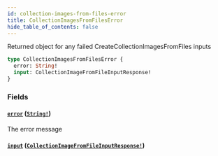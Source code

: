 ```yaml
---
id: collection-images-from-files-error
title: CollectionImagesFromFilesError
hide_table_of_contents: false
---
```



Returned object for any failed CreateCollectionImagesFromFiles inputs

```graphql
type CollectionImagesFromFilesError {
  error: String!
  input: CollectionImageFromFileInputResponse!
}
```


### Fields

#### [`error`](#) ([`String!`](/demand/api/graphql-admin/reference/scalars/string))

The error message


#### [`input`](#) ([`CollectionImageFromFileInputResponse!`](/demand/api/graphql-admin/reference/objects/collection-image-from-file-input-response))







